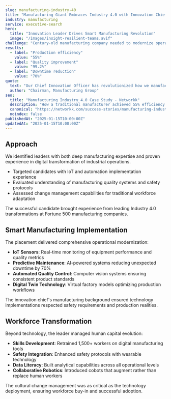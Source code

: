 ---
slug: manufacturing-industry-40
title: "Manufacturing Giant Embraces Industry 4.0 with Innovation Chief"
industry: manufacturing
service: executive-search
hero:
  title: "Innovation Leader Drives Smart Manufacturing Revolution"
  image: "/images/insight-resilient-teams.avif"
challenge: "Century-old manufacturing company needed to modernize operations with IoT, automation, and data analytics while maintaining quality standards."
results:
  - label: "Production efficiency"
    value: "55%"
  - label: "Quality improvement"
    value: "99.2%"
  - label: "Downtime reduction"
    value: "70%"
quote:
  text: "Our Chief Innovation Officer has revolutionized how we manufacture. We're now a data-driven, automated operation that our founders would barely recognize."
  author: "Chairman, Manufacturing Group"
seo:
  title: "Manufacturing Industry 4.0 Case Study - Networkk"
  description: "How a traditional manufacturer achieved 55% efficiency gains and 99.2% quality standards through strategic innovation leadership placement."
  canonical: "https://networkk.com/success-stories/manufacturing-industry-40/"
  noindex: false
publishedAt: "2025-01-15T10:00:00Z"
updatedAt: "2025-01-15T10:00:00Z"
---

## Approach

We identified leaders with both deep manufacturing expertise and proven experience in digital transformation of industrial operations.

- Targeted candidates with IoT and automation implementation experience
- Evaluated understanding of manufacturing quality systems and safety protocols  
- Assessed change management capabilities for traditional workforce adaptation

The successful candidate brought experience from leading Industry 4.0 transformations at Fortune 500 manufacturing companies.

## Smart Manufacturing Implementation

The placement delivered comprehensive operational modernization:

- **IoT Sensors**: Real-time monitoring of equipment performance and quality metrics
- **Predictive Maintenance**: AI-powered systems reducing unexpected downtime by 70%
- **Automated Quality Control**: Computer vision systems ensuring consistent product standards
- **Digital Twin Technology**: Virtual factory models optimizing production workflows

The innovation chief's manufacturing background ensured technology implementations respected safety requirements and production realities.

## Workforce Transformation

Beyond technology, the leader managed human capital evolution:

- **Skills Development**: Retrained 1,500+ workers on digital manufacturing tools
- **Safety Integration**: Enhanced safety protocols with wearable technology
- **Data Literacy**: Built analytical capabilities across all operational levels  
- **Collaborative Robotics**: Introduced cobots that augment rather than replace human workers

The cultural change management was as critical as the technology deployment, ensuring workforce buy-in and successful adoption.
